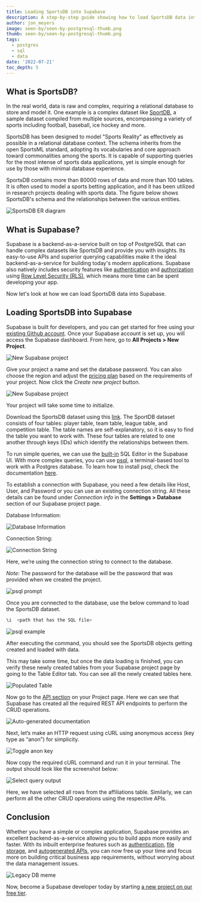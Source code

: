 ```yaml
---
title: Loading SportsDB into Supabase
description: A step-by-step guide showing how to load SportsDB data into Supabase.
author: jon_meyers
image: seen-by/seen-by-postgresql-thumb.png
thumb: seen-by/seen-by-postgresql-thumb.png
tags:
  - postgres
  - sql
  - data
date: '2022-07-21'
toc_depth: 5
---
```


## What is SportsDB?

In the real world, data is raw and complex, requiring a relational database to store and model it. One example is a complex dataset like [SportDB](http://www.sportsdb.org/sd), a sample dataset compiled from multiple sources, encompassing a variety of sports including football, baseball, ice hockey and more. 

SportsDB has been designed to model "Sports Reality" as effectively as possible in a relational database context. The schema inherits from the open SportsML standard, adopting its vocabularies and core approach toward commonalities among the sports. It is capable of supporting queries for the most intense of sports data applications, yet is simple enough for use by those with minimal database experience.

SportsDB contains more than 80000 rows of data and more than 100 tables. It is often used to model a sports betting application, and it has been utilized in research projects dealing with sports data. The figure below shows SportsDB's schema and the relationships between the various entities.

![SportsDB ER diagram](http://www.sportsdb.org/modules/sd/assets/downloads/sportsdb-29.jpg)

## What is Supabase?

Supabase is a backend-as-a-service built on top of PostgreSQL that can handle complex datasets like SportsDB and provide you with insights. Its easy-to-use APIs and superior querying capabilities make it the ideal backend-as-a-service for building today's modern applications. Supabase also natively includes security features like [authentication](https://supabase.com/docs/guides/auth/intro#authentication) and [authorization](https://supabase.com/docs/guides/auth/intro#authorization) using [Row Level Security (RLS)](https://supabase.com/docs/guides/auth/row-level-security), which means more time can be spent developing your app.

Now let's look at how we can load SportsDB data into Supabase.

## Loading SportsDB into Supabase

Supabase is built for developers, and you can get started for free using your [existing Github account](https://app.supabase.com). Once your Supabase account is set up, you will access the Supabase dashboard. From here, go to **All Projects > New Project**.

![New Supabase project](/images/blog/sports-db/new-project-button.png)

Give your project a name and set the database password. You can also choose the region and adjust the [pricing plan](https://supabase.com/pricing) based on the requirements of your project. Now click the *Create new project* button.

![New Supabase project](/images/blog/sports-db/create-new-project.png)

Your project will take some time to initialize.

Download the SportsDB dataset using this [link](http://sportsdb.org/modules/sd/assets/downloads/sportsdb_sample_postgresql.zip). The SportDB dataset consists of four tables: player table, team table, league table, and competition table. The table names are self-explanatory, so it is easy to find the table you want to work with. These four tables are related to one another through keys (IDs) which identify the relationships between them.

To run simple queries, we can use the [built-in](https://supabase.com/docs/guides/database#the-sql-editor) SQL Editor in the Supabase UI. With more complex queries, you can use [psql](https://www.postgresql.org/docs/13/app-psql.html), a terminal-based tool to work with a Postgres database. To learn how to install psql, check the documentation [here](https://www.postgresql.org/download/).

To establish a connection with Supabase, you need a few details like Host, User, and Password or you can use an existing connection string. All these details can be found under *Connection info* in the **Settings > Database** section of our Supabase project page.

Database Information:

![Database Information](/images/blog/sports-db/database-information.png)

Connection String:

![Connection String](/images/blog/sports-db/connection-string.png)

Here, we’re using the connection string to connect to the database.

*Note:* The password for the database will be the password that was provided when we created the project.

![psql prompt](/images/blog/sports-db/psql-prompt.png)

Once you are connected to the database, use the below command to load the SportsDB dataset.

```bash
\i  <path that has the SQL file>
```

![psql example](/images/blog/sports-db/psql-example.png)

After executing the command, you should see the SportsDB objects getting created and loaded with data.

This may take some time, but once the data loading is finished, you can verify these newly created tables from your Supabase project page by going to the Table Editor tab. You can see all the newly created tables here.

![Populated Table](/images/blog/sports-db/populated-table.png)

Now go to the [API section](https://supabase.com/docs/guides/api#accessing-the-docs) on your Project page. Here we can see that Supabase has created all the required REST API endpoints to perform the CRUD operations.

![Auto-generated documentation](/images/blog/sports-db/auto-generated-documentation.png)

Next, let’s make an HTTP request using cURL using anonymous access (key type as “anon”) for simplicity.

![Toggle anon key](/images/blog/sports-db/toggle-anon-key.png)

Now copy the required cURL command and run it in your terminal. The output should look like the screenshot below:

![Select query output](/images/blog/sports-db/select-query-output.png)


Here, we have selected all rows from the affiliations table. Similarly, we can perform all the other CRUD operations using the respective APIs.

## Conclusion

Whether you have a simple or complex application, Supabase provides an excellent backend-as-a-service allowing you to build apps more easily and faster. With its inbuilt enterprise features such as [authentication](https://supabase.com/docs/guides/auth/intro#authentication), [file storage](https://supabase.com/docs/guides/storage#files), and [autogenerated APIs](https://supabase.com/docs/guides/api), you can now free up your time and focus more on building critical business app requirements, without worrying about the data management issues.

![Legacy DB meme](/images/blog/sports-db/legacy-db-meme.png)

Now, become a Supabase developer today by starting [a new project on our free tier](https://app.supabase.com).
